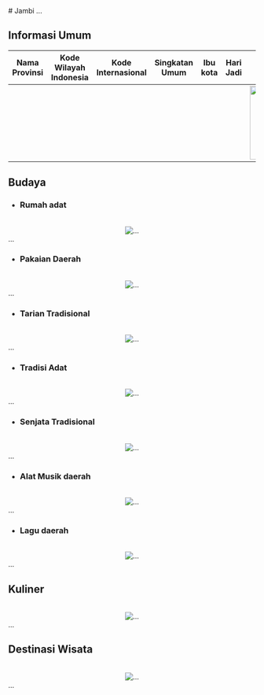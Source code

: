 <div align="justify">
   # Jambi
   ...

   ## Informasi Umum
   | Nama Provinsi | Kode Wilayah Indonesia | Kode Internasional | Singkatan Umum | Ibu kota | Hari Jadi | Lambang                                                              |
   |---------------|------------------------|--------------------|----------------|----------|-----------|----------------------------------------------------------------------|
   |               |                        |                    |                |          |           | <div align="center"><img alt="Lambang" width="150" src="..."/></div> |

   ## Budaya

   - ### Rumah adat
   <br/>
   <div align="center"><img alt="..." src="..."/></div>
   ...
   
   - ### Pakaian Daerah
   <br/>
   <div align="center"><img alt="..." src="..."/></div>
   ...
   
   - ### Tarian Tradisional
   <br/>
   <div align="center"><img alt="..." src="..."/></div>
   ...
   
   - ### Tradisi Adat
   <br/>
   <div align="center"><img alt="..." src="..."/></div>
   ...
   
   - ### Senjata Tradisional
   <br/>
   <div align="center"><img alt="..." src="..."/></div>
   ...
   
   - ### Alat Musik daerah
   <br/>
   <div align="center"><img alt="..." src="..."/></div>
   ...
   
   - ### Lagu daerah
   <br/>
   <div align="center"><img alt="..." src="..."/></div>
   ...
   
   ## Kuliner
   <br/>
   <div align="center"><img alt="..." src="..."/></div>
   ...

   ## Destinasi Wisata
   <br/>
   <div align="center"><img alt="..." src="..."/></div>
   ...
</div>